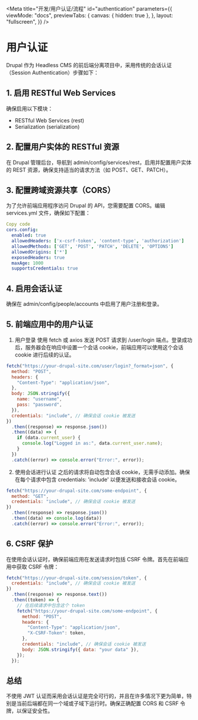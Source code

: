 
<Meta
  title="开发/用户认证/流程"
  id="authentication"
  parameters={{
    viewMode: "docs",
    previewTabs: {
      canvas: { hidden: true },
    },
    layout: "fullscreen",
  }}
/>

# 用户认证

Drupal 作为 Headless CMS 的前后端分离项目中，采用传统的会话认证（Session Authentication）步骤如下：

## 1. 启用 RESTful Web Services

确保启用以下模块：

- RESTful Web Services (rest)
- Serialization (serialization)

## 2. 配置用户实体的 RESTful 资源

在 Drupal 管理后台，导航到 admin/config/services/rest，启用并配置用户实体的 REST 资源，确保支持适当的请求方法（如 POST、GET、PATCH）。

## 3. 配置跨域资源共享（CORS）

为了允许前端应用程序访问 Drupal 的 API，您需要配置 CORS。编辑 services.yml 文件，确保如下配置：

```yaml
Copy code
cors.config:
  enabled: true
  allowedHeaders: ['x-csrf-token', 'content-type', 'authorization']
  allowedMethods: ['GET', 'POST', 'PATCH', 'DELETE', 'OPTIONS']
  allowedOrigins: ['*']
  exposedHeaders: true
  maxAge: 1000
  supportsCredentials: true
```

## 4. 启用会话认证

确保在 admin/config/people/accounts 中启用了用户注册和登录。

## 5. 前端应用中的用户认证

1. 用户登录
   使用 fetch 或 axios 发送 POST 请求到 /user/login 端点。登录成功后，服务器会在响应中设置一个会话 cookie，前端应用可以使用这个会话 cookie 进行后续的认证。

```javascript
fetch("https://your-drupal-site.com/user/login?_format=json", {
  method: "POST",
  headers: {
    "Content-Type": "application/json",
  },
  body: JSON.stringify({
    name: "username",
    pass: "password",
  }),
  credentials: "include", // 确保会话 cookie 被发送
})
  .then((response) => response.json())
  .then((data) => {
    if (data.current_user) {
      console.log("Logged in as:", data.current_user.name);
    }
  })
  .catch((error) => console.error("Error:", error));
```

2. 使用会话进行认证
   之后的请求将自动包含会话 cookie，无需手动添加。确保在每个请求中包含 credentials: 'include' 以便发送和接收会话 cookie。

```javascript
fetch("https://your-drupal-site.com/some-endpoint", {
  method: "GET",
  credentials: "include", // 确保会话 cookie 被发送
})
  .then((response) => response.json())
  .then((data) => console.log(data))
  .catch((error) => console.error("Error:", error));
```

## 6. CSRF 保护

在使用会话认证时，确保前端应用在发送请求时包括 CSRF 令牌。首先在前端应用中获取 CSRF 令牌：

```javascript
fetch("https://your-drupal-site.com/session/token", {
  credentials: "include", // 确保会话 cookie 被发送
})
  .then((response) => response.text())
  .then((token) => {
    // 在后续请求中包含这个 token
    fetch("https://your-drupal-site.com/some-endpoint", {
      method: "POST",
      headers: {
        "Content-Type": "application/json",
        "X-CSRF-Token": token,
      },
      credentials: "include", // 确保会话 cookie 被发送
      body: JSON.stringify({ data: "your data" }),
    });
  });
```

## 总结

不使用 JWT 认证而采用会话认证是完全可行的，并且在许多情况下更为简单，特别是当前后端都在同一个域或子域下运行时。确保正确配置 CORS 和 CSRF 令牌，以保证安全性。
